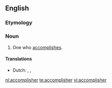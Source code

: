 ==English==

===Etymology===
{{suffix|accomplish|er}}

===Noun===
{{en-noun}}

# One who [[accomplish]]es.

====Translations====
{{trans-top|one who accomplishes}}
* Dutch: {{t+|nl|presteerder|m}}, {{t-|nl|presteerster|f}}, {{t-|nl|verwezenlijker}}
{{trans-mid}}
{{trans-bottom}}

[[nl:accomplisher]]
[[te:accomplisher]]
[[vi:accomplisher]]